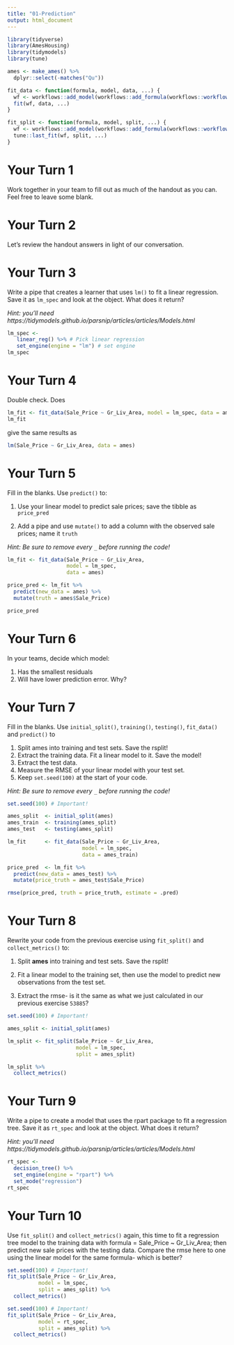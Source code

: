 ```yaml
---
title: "01-Prediction"
output: html_document
---
```


```r
library(tidyverse)
library(AmesHousing)
library(tidymodels)
library(tune)

ames <- make_ames() %>% 
  dplyr::select(-matches("Qu"))

fit_data <- function(formula, model, data, ...) {
  wf <- workflows::add_model(workflows::add_formula(workflows::workflow(), formula), model)
  fit(wf, data, ...)
}

fit_split <- function(formula, model, split, ...) {
  wf <- workflows::add_model(workflows::add_formula(workflows::workflow(), formula, blueprint = hardhat::default_formula_blueprint(indicators = FALSE)), model)
  tune::last_fit(wf, split, ...)
}
```

# Your Turn 1

Work together in your team to fill out as much of the handout as you can. Feel free to leave some blank.

# Your Turn 2

Let's review the handout answers in light of our conversation.

# Your Turn 3

Write a pipe that creates a learner that uses `lm()` to fit a linear regression. Save it as `lm_spec` and look at the object. What does it return?

*Hint: you'll need https://tidymodels.github.io/parsnip/articles/articles/Models.html*

```r
lm_spec <- 
   linear_reg() %>% # Pick linear regression
   set_engine(engine = "lm") # set engine
lm_spec
```

# Your Turn 4

Double check. Does

```r
lm_fit <- fit_data(Sale_Price ~ Gr_Liv_Area, model = lm_spec, data = ames)
lm_fit
```

give the same results as

```r
lm(Sale_Price ~ Gr_Liv_Area, data = ames)
```

# Your Turn 5

Fill in the blanks. Use `predict()` to:

1. Use your linear model to predict sale prices; save the tibble as `price_pred`

2. Add a pipe and use `mutate()` to add a column with the observed sale prices; name it `truth`

*Hint: Be sure to remove every `_` before running the code!*

```r
lm_fit <- fit_data(Sale_Price ~ Gr_Liv_Area, 
                   model = lm_spec, 
                   data = ames)

price_pred <- lm_fit %>% 
  predict(new_data = ames) %>% 
  mutate(truth = ames$Sale_Price)

price_pred
```

# Your Turn 6

In your teams, decide which model:

1. Has the smallest residuals  
2. Will have lower prediction error. Why?  

# Your Turn 7

Fill in the blanks. Use `initial_split()`, `training()`, `testing()`, `fit_data()` and `predict()` to

1. Split ames into training and test sets. Save the rsplit!  
2. Extract the training data. Fit a linear model to it. Save the model!  
3. Extract the test data.  
4. Measure the RMSE of your linear model with your test set.  
5. Keep `set.seed(100)` at the start of your code.  

*Hint: Be sure to remove every `_` before running the code!*

```r
set.seed(100) # Important!

ames_split  <- initial_split(ames)
ames_train  <- training(ames_split)
ames_test   <- testing(ames_split)

lm_fit      <- fit_data(Sale_Price ~ Gr_Liv_Area, 
                        model = lm_spec, 
                        data = ames_train)

price_pred  <- lm_fit %>% 
  predict(new_data = ames_test) %>% 
  mutate(price_truth = ames_test$Sale_Price)

rmse(price_pred, truth = price_truth, estimate = .pred)
```



# Your Turn 8

Rewrite your code from the previous exercise using `fit_split()` and `collect_metrics()` to:

1. Split **ames** into training and test sets. Save the rsplit!

1. Fit a linear model to the training set, then use the model to predict new observations from the test set.

1. Extract the rmse- is it the same as what we just calculated in our previous exercise `53885`?


```r
set.seed(100) # Important!

ames_split <- initial_split(ames)

lm_split <- fit_split(Sale_Price ~ Gr_Liv_Area, 
                      model = lm_spec, 
                      split = ames_split)

lm_split %>% 
  collect_metrics()
```

# Your Turn 9

Write a pipe to create a model that uses the rpart package to fit a regression tree. Save it as `rt_spec` and look at the object. What does it return?

*Hint: you'll need https://tidymodels.github.io/parsnip/articles/articles/Models.html*

```r
rt_spec <- 
  decision_tree() %>%          
  set_engine(engine = "rpart") %>% 
  set_mode("regression")
rt_spec
```

# Your Turn 10

Use `fit_split()` and `collect_metrics()` again, this time to fit a regression tree model to the training data with formula = Sale_Price ~ Gr_Liv_Area; then predict new sale prices with the testing data. Compare the rmse here to one using the linear model for the same formula- which is better?

```r
set.seed(100) # Important!
fit_split(Sale_Price ~ Gr_Liv_Area, 
          model = lm_spec, 
          split = ames_split) %>% 
  collect_metrics()

set.seed(100) # Important!
fit_split(Sale_Price ~ Gr_Liv_Area, 
          model = rt_spec, 
          split = ames_split) %>% 
  collect_metrics()
```
